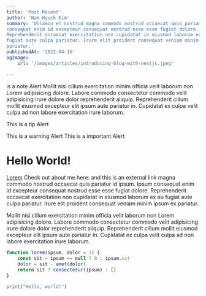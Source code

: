 ```yaml
---
title: 'Post Recent'
author: 'Nam Hyuck Kim'
summary: 'Ullamco et nostrud magna commodo nostrud occaecat quis pariatur id ipsum. Ipsum
consequat enim id excepteur consequat nostrud esse esse fugiat dolore.
Reprehenderit occaecat exercitation non cupidatat in eiusmod laborum ex eu
fugiat aute culpa pariatur. Irure elit proident consequat veniam minim ipsum ex
pariatur.'
publishedAt: '2022-04-16'
ogImage:
    url: '/images/articles/introducing-blog-with-nextjs.jpeg'

---
```


<Alert type='note'>
	is a note Alert Mollit nisi cillum exercitation minim officia velit laborum
	non Lorem adipisicing dolore. Labore commodo consectetur commodo velit
	adipisicing irure dolore dolor reprehenderit aliquip. Reprehenderit cillum
	mollit eiusmod excepteur elit ipsum aute pariatur in. Cupidatat ex culpa
	velit culpa ad non labore exercitation irure laborum.
</Alert>

<Alert type='tip'> This is a tip Alert </Alert>

<Alert type='warning'> This is a warning Alert </Alert>
<Alert type='important'> This is a important Alert </Alert>

# Hello World!

[Lorem](/about) Check out about me here: and this is an external link magna commodo nostrud occaecat quis pariatur id ipsum. Ipsum
consequat enim id excepteur consequat nostrud esse esse fugiat dolore.
Reprehenderit occaecat exercitation non cupidatat in eiusmod laborum ex eu
fugiat aute culpa pariatur. Irure elit proident consequat veniam minim ipsum ex
pariatur.

Mollit nisi cillum exercitation minim officia velit laborum non Lorem
adipisicing dolore. Labore commodo consectetur commodo velit adipisicing irure
dolore dolor reprehenderit aliquip. Reprehenderit cillum mollit eiusmod
excepteur elit ipsum aute pariatur in. Cupidatat ex culpa velit culpa ad non
labore exercitation irure laborum.

```js {1,3-4} showLineNumbers
function lorem(ipsum, dolor = 1) {
	const sit = ipsum == null ? 0 : ipsum.sit
	dolor = sit - amet(dolor)
	return sit ? consectetur(ipsum) : []
}
```

```python hello.py
print("Hello, world!")
```
